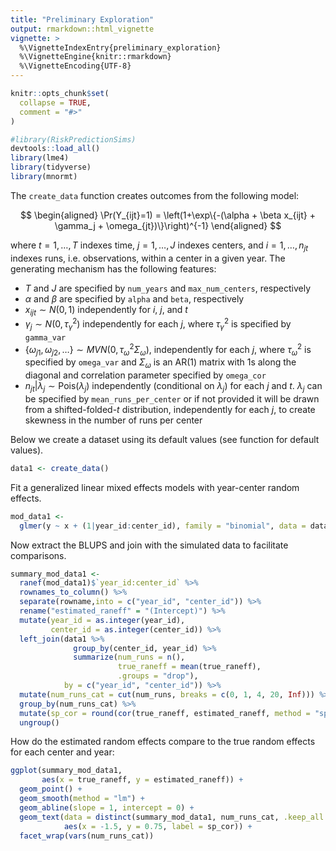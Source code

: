 ```yaml
---
title: "Preliminary Exploration"
output: rmarkdown::html_vignette
vignette: >
  %\VignetteIndexEntry{preliminary_exploration}
  %\VignetteEngine{knitr::rmarkdown}
  %\VignetteEncoding{UTF-8}
---
```


```r
knitr::opts_chunk$set(
  collapse = TRUE,
  comment = "#>"
)
```

```r
#library(RiskPredictionSims)
devtools::load_all()
library(lme4)
library(tidyverse)
library(mnormt)
```

The `create_data` function creates outcomes from the following model:

$$
\begin{aligned}
\Pr(Y_{ijt}=1) = \left(1+\exp\{-(\alpha + \beta x_{ijt} + \gamma_j + \omega_{jt})\}\right)^{-1}
\end{aligned}
$$

where $t=1,\ldots, T$ indexes time, $j=1,\ldots, J$ indexes centers, and $i=1,\ldots,n_{jt}$ indexes
runs, i.e. observations, within a center in a given year. The generating mechanism
has the following features:

* $T$ and $J$ are specified by `num_years` and `max_num_centers`, respectively
* $\alpha$ and $\beta$ are specified by `alpha` and `beta`, respectively
* $x_{ijt} \sim N(0,1)$ independently for $i$, $j$, and $t$
* $\gamma_j\sim N(0, \tau^2_\gamma)$ independently for each $j$, where $\tau^2_\gamma$ is
specified by `gamma_var` 
* $\{\omega_{j1},\omega_{j2},\ldots\} \sim MVN(0, \tau^2_\omega \Sigma_\omega)$, 
independently for each $j$, where $\tau^2_\omega$ is specified by `omega_var` and
$\Sigma_\omega$ is an AR(1) matrix with 1s along the diagonal and correlation parameter
specified by `omega_cor`
* $n_{jt}|\lambda_j \sim \textrm{Pois}(\lambda_j)$ independently (conditional on $\lambda_j$)
for each $j$ and $t$. $\lambda_j$ can be specified by `mean_runs_per_center` or
if not provided it will be drawn from a shifted-folded-$t$ distribution, independently
for each $j$, to create skewness in the number of runs per center

Below we create a dataset using its default values (see function for default values). 
```r
data1 <- create_data()
```

Fit a generalized linear mixed effects models with year-center random effects. 
```r
mod_data1 <-
  glmer(y ~ x + (1|year_id:center_id), family = "binomial", data = data1)
```
Now extract the BLUPS and join with the simulated data to facilitate comparisons.

```r
summary_mod_data1 <- 
  ranef(mod_data1)$`year_id:center_id` %>% 
  rownames_to_column() %>%
  separate(rowname,into = c("year_id", "center_id")) %>%
  rename("estimated_raneff" = "(Intercept)") %>%
  mutate(year_id = as.integer(year_id), 
         center_id = as.integer(center_id)) %>%
  left_join(data1 %>% 
              group_by(center_id, year_id) %>% 
              summarize(num_runs = n(),
                        true_raneff = mean(true_raneff),
                        .groups = "drop"),
            by = c("year_id", "center_id")) %>%
  mutate(num_runs_cat = cut(num_runs, breaks = c(0, 1, 4, 20, Inf))) %>%
  group_by(num_runs_cat) %>%
  mutate(sp_cor = round(cor(true_raneff, estimated_raneff, method = "spearman"), 3)) %>%
  ungroup()
```

How do the estimated random effects compare to the true random effects for each
center and year:
```r
ggplot(summary_mod_data1, 
       aes(x = true_raneff, y = estimated_raneff)) + 
  geom_point() +
  geom_smooth(method = "lm") +
  geom_abline(slope = 1, intercept = 0) + 
  geom_text(data = distinct(summary_mod_data1, num_runs_cat, .keep_all = TRUE),
            aes(x = -1.5, y = 0.75, label = sp_cor)) + 
  facet_wrap(vars(num_runs_cat))

```

